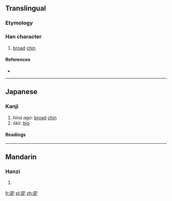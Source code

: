 ==Translingual==

===Etymology===
{{Han compound|𦣞|巳|c1=s|c2=p|t1=chin|ls=psc}}

===Han character===
{{Han char|rn=49|rad=己|as=06|sn=9|four=|canj=尸中口山 (SLRU)|ids=⿰[[𦣝]][[巳]]}}

# {{context|archaic}} [[broad]] [[chin]]

====References====
* {{Han ref|kx=0327.100|dkj=08757|dj=0631.160|hdz=20986.080|uh=5DF8|ud=24056}}

----

==Japanese==

===Kanji===
{{ja-kanji|grade=uc|rs=己06}}

# ''hiroi ago'': [[broad]] [[chin]] {{context|archaic|lang=ja}}
# ''ōkii'': [[big]]

====Readings====
{{ja-readings
|on=[[い]] (i), [[き]] (ki)
|kun=[[ひろいあご]] (hiroi ago), [[おおきい]] (ōkii)
}}

----

==Mandarin==

===Hanzi===
{{cmn-hanzi|pin=[[juǎn]] ([[juan3]]), [[yí]] ([[yi2]])|wg=chüan<sup>3</sup>, i<sup>2</sup>}}

# {{defn|lang=cmn|sort=己06}}

[[fr:巸]]
[[pl:巸]]
[[zh:巸]]